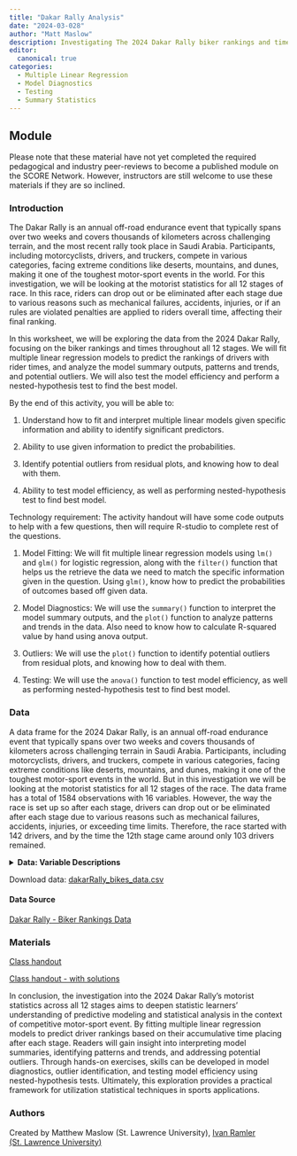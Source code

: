 ```yaml
---
title: "Dakar Rally Analysis"
date: "2024-03-028"
author: "Matt Maslow"
description: Investigating The 2024 Dakar Rally biker rankings and times, throughout all 12 stages.
editor: 
  canonical: true
categories:
  - Multiple Linear Regression
  - Model Diagnostics
  - Testing
  - Summary Statistics
---
```



## Module

Please note that these material have not yet completed the required pedagogical and industry peer-reviews to become a published module on the SCORE Network. However, instructors are still welcome to use these materials if they are so inclined.


### Introduction

The Dakar Rally is an annual off-road endurance event that typically spans over two weeks and covers thousands of kilometers across challenging terrain, and the most recent rally took place in Saudi Arabia. Participants, including motorcyclists, drivers, and truckers, compete in various categories, facing extreme conditions like deserts, mountains, and dunes, making it one of the toughest motor-sport events in the world. For this investigation, we will be looking at the motorist statistics for all 12 stages of race. In this race, riders can drop out or be eliminated after each stage due to various reasons such as mechanical failures, accidents, injuries, or if an rules are violated penalties are applied to riders overall time, affecting their final ranking.

In this worksheet, we will be exploring the data from the 2024 Dakar Rally, focusing on the biker rankings and times throughout all 12 stages. We will fit multiple linear regression models to predict the rankings of drivers with rider times, and analyze the model summary outputs, patterns and trends, and potential outliers. We will also test the model efficiency and perform a nested-hypothesis test to find the best model.


::: {.callout-note collapse="true" title="Learning Objectives" appearance="minimal"}
By the end of this activity, you will be able to:

1.  Understand how to fit and interpret multiple linear models given specific information and ability to identify significant predictors. 

2.  Ability to use given information to predict the probabilities. 

3.  Identify potential outliers from residual plots, and knowing how to deal with them. 

4.  Ability to test model efficiency, as well as performing nested-hypothesis test to find best model.
:::

::: {.callout-note collapse="true" title="Methods" appearance="minimal"}
Technology requirement: The activity handout will have some code outputs to help with a few questions, then will require R-studio to complete rest of the questions.

1.   Model Fitting: We will fit multiple linear regression models using `lm()` and `glm()` for logistic regression, along with the `filter()` function that helps us the retrieve the data we need to match the specific information given in the question. Using `glm()`, know how to predict the probabilities of outcomes based off given data.

2.  Model Diagnostics: We will use the `summary()` function to interpret the model summary outputs, and the `plot()` function to analyze patterns and trends in the data. Also need to know how to calculate R-squared value by hand using anova output.

3.  Outliers: We will use the `plot()` function to identify potential outliers from residual plots, and knowing how to deal with them.

4.  Testing: We will use the `anova()` function to test model efficiency, as well as performing nested-hypothesis test to find best model.
:::


### Data

A data frame for the 2024 Dakar Rally, is an annual off-road endurance event that typically spans over two weeks and covers thousands of kilometers across challenging terrain in Saudi Arabia. Participants, including motorcyclists, drivers, and truckers, compete in various categories, facing extreme conditions like deserts, mountains, and dunes, making it one of the toughest motor-sport events in the world. But in this investigation we will be looking at the motorist statistics for all 12 stages of the race. The data frame has a total of 1584 observations with 16 variables. However, the way the race is set up so after each stage, drivers can drop out or be eliminated after each stage due to various reasons such as mechanical failures, accidents, injuries, or exceeding time limits. Therefore, the race started with 142 drivers, and by the time the 12th stage came around only 103 drivers remained.


<details>

<summary><b> Data: Variable Descriptions</b></summary>

| **Variable**        | **Description**                                                                        |
|---------------------|----------------------------------------------------------------------------------------|
| Rank                | The ranking of the driver in the competition                                           |
| Driver_Number       | The number assigned to the driver in the competition                                   |
| Team                | The team to which the driver belongs                                                   |
| Country             | The country of origin of the driver                                                    |
| Driver              | The name of the driver                                                                 |
| Hours               | The hours component of the time                                                        |
| Minutes             | The minutes component of the time                                                      |
| Seconds             | The seconds component of the time                                                      |
| *Variation*         |*The variation in time is the difference in time between drivers in their specific ranks*|
| Variation_Hours     | The hours component of the variation in time                                           |
| Variation_Minutes   | The minutes component of the variation in time                                         |
| Variation_Seconds   | The seconds component of the variation in time                                         |
| Penalty_Hours       | The hours component of the penalty time                                                |
| Penalty_Minutes     | The minutes component of the penalty time                                              |
| Penalty_Seconds     | The seconds component of the penalty time                                              |
| Stage               | The stage number of the competition (0-12 stages)                                      |
| Image_URL           | The URL of the image associated with the player/driver/Experience Level                |


</details>
Download data: [dakarRally_bikes_data.csv](.csv)


#### Data Source

<a href="https://www.dakar.com/en/rankings/stage-0/bike" target="_blank">Dakar Rally - Biker Rankings Data</a>


### Materials

[Class handout](DakarRally_worksheet.docx)

[Class handout - with solutions](DakarRally_worksheet_Answer_Key.docx)


::: {.callout-note collapse="true" title="Conclusion" appearance="minimal"}
In conclusion, the investigation into the 2024 Dakar Rally's motorist statistics across all 12 stages aims to deepen statistic learners' understanding of predictive modeling and statistical analysis in the context of competitive motor-sport event. By fitting multiple linear regression models to predict driver rankings based on their accumulative time placing after each stage. Readers will gain insight into interpreting model summaries, identifying patterns and trends, and addressing potential outliers. Through hands-on exercises, skills can be developed in model diagnostics, outlier identification, and testing model efficiency using nested-hypothesis tests. Ultimately, this exploration provides a practical framework for utilization statistical techniques in sports applications.

:::

### Authors

Created by Matthew Maslow (St. Lawrence University), [Ivan Ramler (St. Lawrence University)](mailto:iramler@stlawu.edu)

















